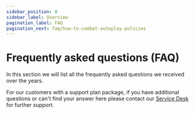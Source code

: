 ```yaml
---
sidebar_position: 0
sidebar_label: Overview
pagination_label: FAQ
pagination_next: faq/how-to-combat-autoplay-policies
---
```


# Frequently asked questions (FAQ)

In this section we will list all the frequently asked questions we received over the years.

For our customers with a support plan package, if you have additional questions or can't find your answer here please contact our [Service Desk](https://opentelly.atlassian.net/servicedesk/customer/portal/1) for further support.


<DocCardList />
